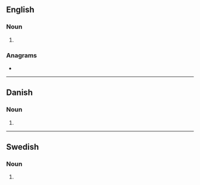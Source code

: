 {{also|Semesters}}
==English==

===Noun===
{{head|en|noun form}}

# {{plural of|en|semester}}

===Anagrams===
* {{anagrams|en|a=eeemrssst|semestres}}

----

==Danish==

===Noun===
{{head|da|noun form|g=n}}

# {{inflection of|da|semester||indef|gen|s}}

----

==Swedish==

===Noun===
{{head|sv|noun form}}

# {{sv-noun-form-indef-gen|semester}}